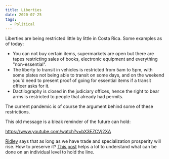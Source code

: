```yaml
---
title: Liberties
date: 2020-07-25
tags:
  - Political
---
```


Liberties are being restricted little by little in Costa Rica. Some examples as of today:

- You can not buy certain items, supermarkets are open but there are tapes restricting sales of books, electronic equipment and 
everything "non-essential".
- The liberty to transit in vehicles is restricted from 5am to 5pm, with some plates not being able to transit on some days, 
and on the weekend you'd need to present proof of going for essential items if a transit officer asks for it.
- Dactilography is closed in the judiciary offices, hence the right to bear arms is restricted to people that already had permits.

The current pandemic is of course the argument behind some of these restrictions.

This old message is a bleak reminder of the future can hold:

https://www.youtube.com/watch?v=bX3EZCVj2XA

[Ridley](https://www.youtube.com/watch?v=H8jWUSmxkJg) says that as long as we have trade and specialization prosperity will rise. How to preserve it? 
[This post](https://academyofideas.com/2020/04/how-to-be-free-in-an-unfree-world/) helps a lot to understand what can be done on an individual level to hold the line.